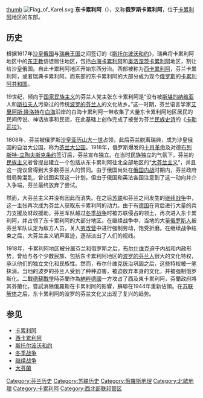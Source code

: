[[文件:East_and_West_Karelias.png|thumb]]
[[Image:Flag_of_Karel.svg|thumb]]
'''东卡累利阿'''（{{lang-fi|Itä-Karjala}}），又称'''俄罗斯卡累利阿'''，位于[[卡累利阿|卡累利阿]]地区的东部。

== 历史 ==
根据1617年[[沙皇俄国_(王国时期)|沙皇俄国]]与[[瑞典|瑞典王国]]之间签订的《[[斯托尔波沃和约|斯托尔波沃和约]]》，瑞典将卡累利阿地区中的[[正教會|东正教]]信徒居住地区，包括[[白海卡累利阿|白海卡累利阿]]和[[奥洛涅茨卡累利阿|奥洛涅茨卡累利阿]]地区，割让给沙皇俄国。自此卡累利阿地区开始东西分治。西部被称为[[西卡累利阿|西卡累利阿]]，芬兰卡累利阿，或者瑞典卡累利阿。而东部的东卡累利阿的大部分成为现今[[俄罗斯|俄罗斯]]的[[卡累利阿共和国|卡累利阿共和国]]。

19世纪，倾向于[[民族主义|国家民族主义]]的芬兰人党主张东卡累利阿是“没有被[[斯堪的纳维亚|斯堪的纳维亚]]人和[[斯拉夫人|斯拉夫人]]污染过的传统[[波罗的芬兰人|波罗的芬兰人]]的文化故乡。”这一时期，芬兰语言学家[[艾里阿斯·隆洛特|艾里阿斯·隆洛特]]在[[白海|白海]]沿岸的白海卡累利阿一带收集了大量东卡累利阿地区居民的民间传说、神话故事和民谣，在此基础上创作完成了被誉为芬兰[[民族|民族]][[史诗|史诗]]的《[[卡勒瓦拉|卡勒瓦拉]]》。

1808年，芬兰被俄罗斯[[沙皇|沙皇]][[亚历山大一世|亚历山大一世]]占领，此后芬兰脱离瑞典，成为沙皇俄国的自治大公国，称为[[芬兰大公国|芬兰大公国]]。1918年，俄罗斯爆发的[[十月革命|十月革命]]及对德[[布列斯特-立陶夫斯克条约|布列斯特-立陶夫斯克条约]]签订后，芬兰宣布独立。在当时民族独立的气氛下，芬兰的[[民族主义|民族主义]]者曾提出建立一个包括从东卡累利阿往北全部地区的“[[大芬兰|大芬兰主义]]”，并且这一提议曾得到大多数芬兰人的赞同。由于俄国尚处在[[俄国内战|俄国内战]]时期内，芬兰政府借局势混乱，曾试图实现这一计划。但由于俄国和英法各国注意到了这一动向并介入争端，芬兰最终放弃了尝试。

然而，大芬兰主义并没有因此而消失。在之后[[苏联|苏联]]和芬兰之间发生的[[继续战争|继续战争]]中，这一主张再次成为芬兰人获取东卡累利阿的动力。由于有[[德国|德国]]在背后进行大量的兵力支援及财政援助，芬兰军队越过[[冬季战争|冬季战争]]时被苏联侵占的领土，再次进入东卡累利阿，并占领了东卡累利阿的大部分地区。在继续战争中，当地的大量[[俄罗斯人|俄罗斯人]]被芬兰军队认定为敌方人员，关入[[劳改营|劳改营]]中进行强制劳动，饱受折磨。在继续战争结束之后，大芬兰主义销声匿迹，逐渐淡出了人们的视线。

1918年，卡累利阿地区被分属芬兰和俄罗斯之后，[[布尔什维克|布尔什维克]]迫于内战和内政形势，曾给与各个少数民族、包括东卡累利阿地区的[[波罗的芬兰人|波罗的芬兰人]]很大的文化特权，承认他们的独立文化和民族性。然而，布尔什维克统治巩固之后，这些特权被一笔抹消。当地的波罗的芬兰人受到了种种迫害，被迫放弃本身的文化，并被强制俄罗斯化。二戰[[德蘇戰爭|德蘇戰爭]]時芬蘭作為[[納粹德國|納粹德國]]一方攻占了西及東卡累利阿，芬蘭政府將其芬蘭化，嘗試消除俄羅斯在卡累利阿的影響，蘇聯在1944年重新佔領。在[[苏联解体|苏联解体]]之后，东卡累利阿的波罗的芬兰文化又出现了复兴的趋势。

==参见==
*[[卡累利阿|卡累利阿]]
*[[西卡累利阿|西卡累利阿]]
*[[斯托尔波沃和约|斯托尔波沃和约]]
*[[冬季战争|冬季战争]]
*[[继续战争|继续战争]]
*[[大芬蘭|大芬蘭]]

[[Category:芬兰历史|Category:芬兰历史]]
[[Category:苏联历史|Category:苏联历史]]
[[Category:俄羅斯地理|Category:俄羅斯地理]]
[[Category:北歐地理|Category:北歐地理]]
[[Category:卡累利阿|Category:卡累利阿]]
[[Category:西北部联邦管区|Category:西北部联邦管区]]